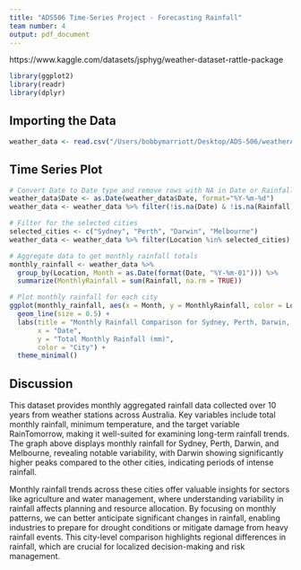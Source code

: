 ---
title: "ADS506 Time-Series Project - Forecasting Rainfall"
team number: 4
output: pdf_document
---

https://www.kaggle.com/datasets/jsphyg/weather-dataset-rattle-package

\newpage

```{r warning=FALSE, message=FALSE}
library(ggplot2)
library(readr)
library(dplyr)
```

## Importing the Data

```{r}
weather_data <- read.csv("/Users/bobbymarriott/Desktop/ADS-506/weatherAUS.csv")
```

## Time Series Plot

```{r}
# Convert Date to Date type and remove rows with NA in Date or Rainfall
weather_data$Date <- as.Date(weather_data$Date, format="%Y-%m-%d")
weather_data <- weather_data %>% filter(!is.na(Date) & !is.na(Rainfall))

# Filter for the selected cities
selected_cities <- c("Sydney", "Perth", "Darwin", "Melbourne")
weather_data <- weather_data %>% filter(Location %in% selected_cities)

# Aggregate data to get monthly rainfall totals
monthly_rainfall <- weather_data %>%
  group_by(Location, Month = as.Date(format(Date, "%Y-%m-01"))) %>%
  summarize(MonthlyRainfall = sum(Rainfall, na.rm = TRUE))

# Plot monthly rainfall for each city
ggplot(monthly_rainfall, aes(x = Month, y = MonthlyRainfall, color = Location)) +
  geom_line(size = 0.5) +
  labs(title = "Monthly Rainfall Comparison for Sydney, Perth, Darwin, and Melbourne",
       x = "Date",
       y = "Total Monthly Rainfall (mm)",
       color = "City") +
  theme_minimal()
```

## Discussion

This dataset provides monthly aggregated rainfall data collected over 10 years from weather stations across Australia. Key variables include total monthly rainfall, minimum temperature, and the target variable RainTomorrow, making it well-suited for examining long-term rainfall trends. The graph above displays monthly rainfall for Sydney, Perth, Darwin, and Melbourne, revealing notable variability, with Darwin showing significantly higher peaks compared to the other cities, indicating periods of intense rainfall.

Monthly rainfall trends across these cities offer valuable insights for sectors like agriculture and water management, where understanding variability in rainfall affects planning and resource allocation. By focusing on monthly patterns, we can better anticipate significant changes in rainfall, enabling industries to prepare for drought conditions or mitigate damage from heavy rainfall events. This city-level comparison highlights regional differences in rainfall, which are crucial for localized decision-making and risk management. 